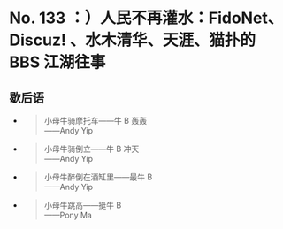 # No. 133 ：）人民不再灌水：FidoNet、Discuz! 、水木清华、天涯、猫扑的 BBS 江湖往事

## 歇后语

- > 小母牛骑摩托车——牛 B 轰轰  
    ——Andy Yip

- > 小母牛骑倒立——牛 B 冲天  
    ——Andy Yip

- > 小母牛醉倒在酒缸里——最牛 B  
    ——Andy Yip

- > 小母牛跳高——挺牛 B  
    ——Pony Ma


